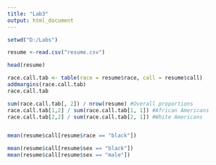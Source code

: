 ```yaml
---
title: "Lab3"
output: html_document
---
```


```r
setwd("D:/Labs")

resume <-read.csv("resume.csv")

head(resume)

race.call.tab <- table(race = resume$race, call = resume$call)
addmargins(race.call.tab)
race.call.tab

sum(race.call.tab[, 2]) / nrow(resume) #Overall proportions
race.call.tab[1,2] / sum(race.call.tab[1, 1]) #African Americans
race.call.tab[2,2] / sum(race.call.tab[2, 1]) #White Americans


mean(resume$call[resume$race == "black"])

mean(resume$call[resume$sex == "black"])
mean(resume$call[resume$sex == "male"])
```
```r

```




